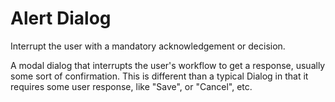 # Alert Dialog

Interrupt the user with a mandatory acknowledgement or decision.

A modal dialog that interrupts the user's workflow to get a response, usually
some sort of confirmation. This is different than a typical Dialog in that it
requires some user response, like "Save", or "Cancel", etc.
